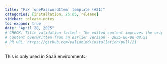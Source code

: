 ```yaml
---
title: "Fix `onePasswordItem` template (#21)"
categories: [installation, 25.05, release]
sidebar: release-notes
toc-expand: true
date: "April 28, 2025"
# CHECK: Title validation failed - The edited content improves the original by capitalizing the first word, which is a standard practice for titles or headings. Additionally, it uses backticks around `onePasswordItem`, which is a common convention to denote code or specific terms, making it clearer that it refers to a template or code element. Overall, the edited content is more polished and adheres to common formatting standards.
# Content overwritten from an earlier version - 2025-06-06 08:51
# PR URL: https://github.com/validmind/installation/pull/21
---
```


This is only used in SaaS environments.
